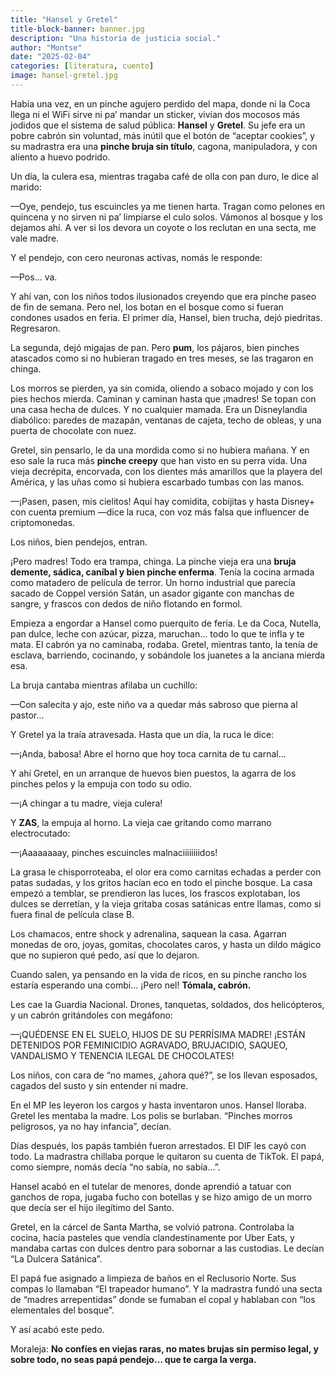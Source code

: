 ```yaml
---
title: "Hansel y Gretel"
title-block-banner: banner.jpg
description: "Una historia de justicia social."
author: "Montse"
date: "2025-02-04"
categories: [literatura, cuento]
image: hansel-gretel.jpg
---
```


Había una vez, en un pinche agujero perdido del mapa, donde ni la Coca llega ni el WiFi sirve ni pa’ mandar un sticker, vivían dos mocosos más jodidos que el sistema de salud pública: **Hansel** y **Gretel**. Su jefe era un pobre cabrón sin voluntad, más inútil que el botón de “aceptar cookies”, y su madrastra era una **pinche bruja sin título**, cagona, manipuladora, y con aliento a huevo podrido.

Un día, la culera esa, mientras tragaba café de olla con pan duro, le dice al marido:

—Oye, pendejo, tus escuincles ya me tienen harta. Tragan como pelones en quincena y no sirven ni pa’ limpiarse el culo solos. Vámonos al bosque y los dejamos ahí. A ver si los devora un coyote o los reclutan en una secta, me vale madre.

Y el pendejo, con cero neuronas activas, nomás le responde:

—Pos... va.

Y ahí van, con los niños todos ilusionados creyendo que era pinche paseo de fin de semana. Pero nel, los botan en el bosque como si fueran condones usados en feria. El primer día, Hansel, bien trucha, dejó piedritas. Regresaron.

La segunda, dejó migajas de pan. Pero **pum**, los pájaros, bien pinches atascados como si no hubieran tragado en tres meses, se las tragaron en chinga.

Los morros se pierden, ya sin comida, oliendo a sobaco mojado y con los pies hechos mierda. Caminan y caminan hasta que ¡madres! Se topan con una casa hecha de dulces. Y no cualquier mamada. Era un Disneylandia diabólico: paredes de mazapán, ventanas de cajeta, techo de obleas, y una puerta de chocolate con nuez.

Gretel, sin pensarlo, le da una mordida como si no hubiera mañana. Y en eso sale la ruca más **pinche creepy** que han visto en su perra vida. Una vieja decrépita, encorvada, con los dientes más amarillos que la playera del América, y las uñas como si hubiera escarbado tumbas con las manos.

—¡Pasen, pasen, mis cielitos! Aquí hay comidita, cobijitas y hasta Disney+ con cuenta premium —dice la ruca, con voz más falsa que influencer de criptomonedas.

Los niños, bien pendejos, entran.

¡Pero madres! Todo era trampa, chinga. La pinche vieja era una **bruja demente, sádica, caníbal y bien pinche enferma**. Tenía la cocina armada como matadero de película de terror. Un horno industrial que parecía sacado de Coppel versión Satán, un asador gigante con manchas de sangre, y frascos con dedos de niño flotando en formol.

Empieza a engordar a Hansel como puerquito de feria. Le da Coca, Nutella, pan dulce, leche con azúcar, pizza, maruchan... todo lo que te infla y te mata. El cabrón ya no caminaba, rodaba. Gretel, mientras tanto, la tenía de esclava, barriendo, cocinando, y sobándole los juanetes a la anciana mierda esa.

La bruja cantaba mientras afilaba un cuchillo:

—Con salecita y ajo, este niño va a quedar más sabroso que pierna al pastor…

Y Gretel ya la traía atravesada. Hasta que un día, la ruca le dice:

—¡Anda, babosa! Abre el horno que hoy toca carnita de tu carnal…

Y ahí Gretel, en un arranque de huevos bien puestos, la agarra de los pinches pelos y la empuja con todo su odio.

—¡A chingar a tu madre, vieja culera!

Y **ZAS**, la empuja al horno. La vieja cae gritando como marrano electrocutado:

—¡Aaaaaaaay, pinches escuincles malnaciiiiiiiidos!

La grasa le chisporroteaba, el olor era como carnitas echadas a perder con patas sudadas, y los gritos hacían eco en todo el pinche bosque. La casa empezó a temblar, se prendieron las luces, los frascos explotaban, los dulces se derretían, y la vieja gritaba cosas satánicas entre llamas, como si fuera final de película clase B.

Los chamacos, entre shock y adrenalina, saquean la casa. Agarran monedas de oro, joyas, gomitas, chocolates caros, y hasta un dildo mágico que no supieron qué pedo, así que lo dejaron.

Cuando salen, ya pensando en la vida de ricos, en su pinche rancho los estaría esperando una combi... ¡Pero nel!
**Tómala, cabrón.**

Les cae la Guardia Nacional. Drones, tanquetas, soldados, dos helicópteros, y un cabrón gritándoles con megáfono:

—¡QUÉDENSE EN EL SUELO, HIJOS DE SU PERRÍSIMA MADRE! ¡ESTÁN DETENIDOS POR FEMINICIDIO AGRAVADO, BRUJACIDIO, SAQUEO, VANDALISMO Y TENENCIA ILEGAL DE CHOCOLATES!

Los niños, con cara de "no mames, ¿ahora qué?", se los llevan esposados, cagados del susto y sin entender ni madre.

En el MP les leyeron los cargos y hasta inventaron unos. Hansel lloraba. Gretel les mentaba la madre. Los polis se burlaban. “Pinches morros peligrosos, ya no hay infancia”, decían.

Días después, los papás también fueron arrestados. El DIF les cayó con todo. La madrastra chillaba porque le quitaron su cuenta de TikTok. El papá, como siempre, nomás decía "no sabía, no sabía...".

Hansel acabó en el tutelar de menores, donde aprendió a tatuar con ganchos de ropa, jugaba fucho con botellas y se hizo amigo de un morro que decía ser el hijo ilegítimo del Santo.

Gretel, en la cárcel de Santa Martha, se volvió patrona. Controlaba la cocina, hacía pasteles que vendía clandestinamente por Uber Eats, y mandaba cartas con dulces dentro para sobornar a las custodias. Le decían “La Dulcera Satánica”.

El papá fue asignado a limpieza de baños en el Reclusorio Norte. Sus compas lo llamaban "El trapeador humano". Y la madrastra fundó una secta de “madres arrepentidas” donde se fumaban el copal y hablaban con “los elementales del bosque”.

Y así acabó este pedo.

Moraleja:
**No confíes en viejas raras, no mates brujas sin permiso legal, y sobre todo, no seas papá pendejo… que te carga la verga.**